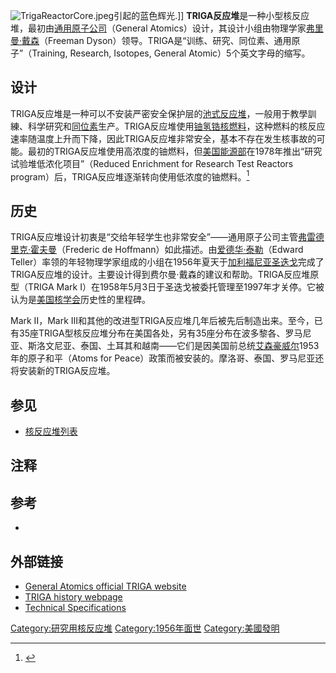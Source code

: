 [[Image:TrigaReactorCore.jpeg|thumb]]引起的蓝色辉光.]]
'''TRIGA反应堆'''是一种小型核反应堆，最初由[[通用原子公司|通用原子公司]]（General Atomics）设计，其设计小组由物理学家[[弗里曼·戴森|弗里曼·戴森]]（Freeman Dyson）领导。TRIGA是“训练、研究、同位素、通用原子”（Training, Research, Isotopes, General Atomic）5个英文字母的缩写。

== 设计 ==

TRIGA反应堆是一种可以不安装严密安全保护层的[[池式反应堆|池式反应堆]]，一般用于教學訓練、科学研究和[[同位素|同位素]]生产。TRIGA反应堆使用[[铀氢锆核燃料|铀氢锆核燃料]]，这种燃料的核反应速率随温度上升而下降，因此TRIGA反应堆非常安全，基本不存在发生核事故的可能。最初的TRIGA反应堆使用高浓度的铀燃料，但[[美国能源部|美国能源部]]在1978年推出“研究试验堆低浓化项目”（Reduced Enrichment for Research Test Reactors program）后，TRIGA反应堆逐渐转向使用低浓度的铀燃料。<ref>{{cite web 
 |author= 
 |year= 
 |title=NA-25 Radiological Threat Reduction Program 
 |url=http://www.nnsa.doe.gov/na-20/frrsnf.shtml 
 |publisher= 
 |accessdate=2010-01-11 
 |deadurl=yes 
 |archiveurl=https://web.archive.org/web/20060924034225/http://www.nnsa.doe.gov/na-20/frrsnf.shtml 
 |archivedate=2006-09-24 
 }}</ref>

== 历史 ==

TRIGA反应堆设计初衷是“交给年轻学生也非常安全”——通用原子公司主管[[弗雷德里克·霍夫曼|弗雷德里克·霍夫曼]]（Frederic de Hoffmann）如此描述。由[[爱德华·泰勒|爱德华·泰勒]]（Edward Teller）率领的年轻物理学家组成的小组在1956年夏天于[[加利福尼亚|加利福尼亚]][[圣迭戈|圣迭戈]]完成了TRIGA反应堆的设计。主要设计得到费尔曼·戴森的建议和帮助。TRIGA反应堆原型（TRIGA Mark I）在1958年5月3日于圣迭戈被委托管理至1997年才关停。它被认为是[[美国核学会|美国核学会]]历史性的里程碑。

Mark II，Mark III和其他的改进型TRIGA反应堆几年后被先后制造出来。至今，已有35座TRIGA型核反应堆分布在美国各处，另有35座分布在波多黎各、罗马尼亚、斯洛文尼亚、泰国、土耳其和越南——它们是因美国前总统[[艾森豪威尔|艾森豪威尔]]1953年的原子和平（Atoms for Peace）政策而被安装的。摩洛哥、泰国、罗马尼亚还将安装新的TRIGA反应堆。

== 参见 ==
{{Portal|核技术}}
* [[核反应堆列表|核反应堆列表]]

== 注释 ==
<references/>

== 参考 ==
*{{cite book
 |author=Edward Teller
 |year=2001
 |title=Memoirs: A Twentieth-Century Journey in Science and Politics
 |url=https://archive.org/details/memoirstwentieth0000tell
 |publisher=[[Perseus_Publishing|Perseus Publishing]]
 |isbn=
}}

== 外部链接 ==
* [http://www.ga.com/triga General Atomics official TRIGA website]{{Wayback|url=http://www.ga.com/triga |date=20170719030120 }}
* [http://www.ga.com/triga-history TRIGA history webpage]{{Wayback|url=http://www.ga.com/triga-history |date=20170324181941 }}
* [http://www.rcp.ijs.si/ric/reactor-a.htm Technical Specifications]{{Wayback|url=http://www.rcp.ijs.si/ric/reactor-a.htm |date=20120219235944 }}

{{Nuclear power in the United States}}

[[Category:研究用核反应堆|Category:研究用核反应堆]]
[[Category:1956年面世|Category:1956年面世]]
[[Category:美國發明|Category:美國發明]]